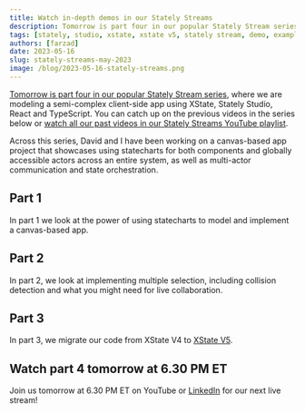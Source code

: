 ```yaml
---
title: Watch in-depth demos in our Stately Streams
description: Tomorrow is part four in our popular Stately Stream series, where we are modeling a semi-complex client-side application using XState, Stately Studio, React and TypeScript. 
tags: [stately, studio, xstate, xstate v5, stately stream, demo, examples ]
authors: [farzad]
date: 2023-05-16
slug: stately-streams-may-2023
image: /blog/2023-05-16-stately-streams.png
---
```


[Tomorrow is part four in our popular Stately Stream series](https://www.youtube.com/watch?v=sigMw-Xelvw), where we are modeling a semi-complex client-side app using XState, Stately Studio, React and TypeScript. You can catch up on the previous videos in the series below or [watch all our past videos in our Stately Streams YouTube playlist](https://www.youtube.com/playlist?list=PLvWgkXBB3dd5UEJZCk4C3Wn1Ys8WRMDbi).<!--truncate-->

Across this series, David and I have been working on a canvas-based app project that showcases using statecharts for both components and globally accessible actors across an entire system, as well as multi-actor communication and state orchestration.

## Part 1

In part 1 we look at the power of using statecharts to model and implement a canvas-based app.

<YouTube id="9xIgDYAUfBc"/>

## Part 2

In part 2, we look at implementing multiple selection, including collision detection and what you might need for live collaboration.

<YouTube id="kYj4UsLfmlg?"/>

## Part 3

In part 3, we migrate our code from XState V4 to [XState V5](https://stately.ai/xstate-v5/migrate).

<YouTube id="mgeFXyIr9iw?"/>

## Watch part 4 tomorrow at 6.30 PM ET

Join us tomorrow at 6.30 PM ET on YouTube or [LinkedIn](https://www.linkedin.com/events/statelystream-modelingagraphica7064177817600581634/) for our next live stream!

<YouTube id="sigMw-Xelvw?"/>
